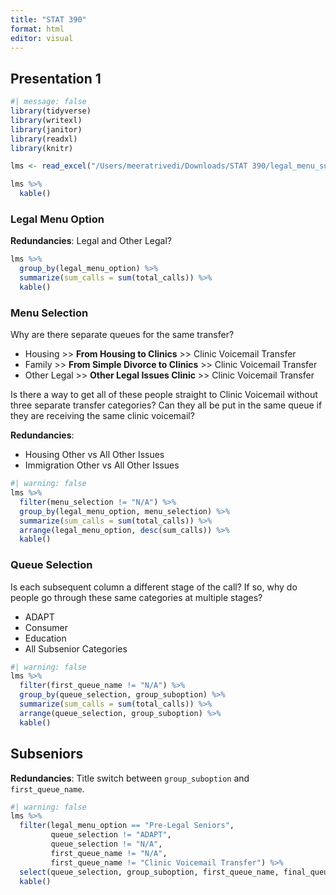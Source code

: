 ```yaml
---
title: "STAT 390"
format: html
editor: visual
---
```


## Presentation 1

```r
#| message: false
library(tidyverse)
library(writexl)
library(janitor)
library(readxl)
library(knitr)

lms <- read_excel("/Users/meeratrivedi/Downloads/STAT 390/legal_menu_summary.xlsx")

lms %>% 
  kable()
```

### Legal Menu Option

**Redundancies**: Legal and Other Legal?

```r
lms %>% 
  group_by(legal_menu_option) %>% 
  summarize(sum_calls = sum(total_calls)) %>% 
  kable()
```

### Menu Selection

Why are there separate queues for the same transfer? 

- Housing >> **From Housing to Clinics** >> Clinic Voicemail Transfer
- Family >> **From Simple Divorce to Clinics** >> Clinic Voicemail Transfer
- Other Legal >> **Other Legal Issues Clinic** >> Clinic Voicemail Transfer

Is there a way to get all of these people straight to Clinic Voicemail without three separate transfer categories? Can they all be put in the same queue if they are receiving the same clinic voicemail?

**Redundancies**:

- Housing Other vs All Other Issues
- Immigration Other vs All Other Issues

```r
#| warning: false
lms %>% 
  filter(menu_selection != "N/A") %>% 
  group_by(legal_menu_option, menu_selection) %>% 
  summarize(sum_calls = sum(total_calls)) %>% 
  arrange(legal_menu_option, desc(sum_calls)) %>% 
  kable()
```
### Queue Selection

Is each subsequent column a different stage of the call? If so, why do people go through these same categories at multiple stages? 

- ADAPT
- Consumer
- Education
- All Subsenior Categories


```r
#| warning: false
lms %>% 
  filter(first_queue_name != "N/A") %>% 
  group_by(queue_selection, group_suboption) %>% 
  summarize(sum_calls = sum(total_calls)) %>%
  arrange(queue_selection, group_suboption) %>% 
  kable()
```

## Subseniors

**Redundancies**: Title switch between `group_suboption` and `first_queue_name`. 

```r
#| warning: false
lms %>% 
  filter(legal_menu_option == "Pre-Legal Seniors", 
         queue_selection != "ADAPT", 
         queue_selection != "N/A", 
         first_queue_name != "N/A", 
         first_queue_name != "Clinic Voicemail Transfer") %>% 
  select(queue_selection, group_suboption, first_queue_name, final_queue_name, total_calls) %>% 
  kable()
```

